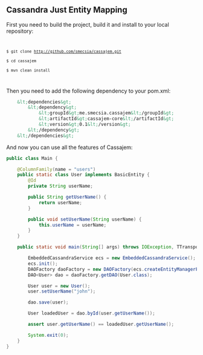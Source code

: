 == Cassandra Just Entity Mapping ==

First you need to build the project, build it and install to your local repository:
<code>
 $ git clone http://github.com/smecsia/cassajem.git
 $ cd cassajem
 $ mvn clean install
</code>
Then you need to add the following dependency to your pom.xml:
<source lang="xml">
    &lt;dependencies&gt;
        &lt;dependency&gt;
            &lt;groupId&gt;me.smecsia.cassajem&lt;/groupId&gt;
            &lt;artifactId&gt;cassajem-core&lt;/artifactId&gt;
            &lt;version&gt;0.1&lt;/version&gt;
        &lt;/dependency&gt;
    &lt;/dependencies&gt;
</source>
And now you can use all the features of Cassajem:
<source lang="java">
public class Main {

    @ColumnFamily(name = "users")
    public static class User implements BasicEntity {
        @Id
        private String userName;

        public String getUserName() {
            return userName;
        }

        public void setUserName(String userName) {
            this.userName = userName;
        }
    }

    public static void main(String[] args) throws IOException, TTransportException {

        EmbeddedCassandraService ecs = new EmbeddedCassandraService();
        ecs.init();
        DAOFactory daoFactory = new DAOFactory(ecs.createEntityManagerFactory());
        DAO<User> dao = daoFactory.getDAO(User.class);

        User user = new User();
        user.setUserName("john");

        dao.save(user);

        User loadedUser = dao.byId(user.getUserName());

        assert user.getUserName() == loadedUser.getUserName();

        System.exit(0);
    }
}
</source>
